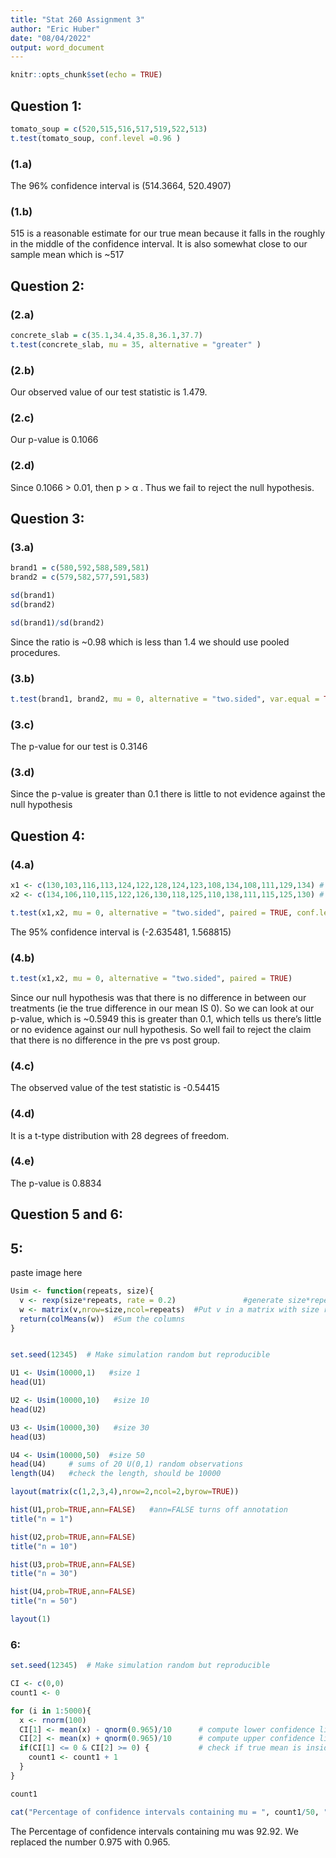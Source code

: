 ---
title: "Stat 260 Assignment 3"
author: "Eric Huber"
date: "08/04/2022"
output: word_document
---

```{r setup, include=FALSE}
knitr::opts_chunk$set(echo = TRUE)
```


## Question 1:

```{r, q1a}
tomato_soup = c(520,515,516,517,519,522,513)
t.test(tomato_soup, conf.level =0.96 )
```
### (1.a) 
The 96% confidence interval is (514.3664, 520.4907)

### (1.b)
515 is a reasonable estimate for our true mean because it falls in the roughly in the middle of the confidence interval. It is also somewhat close to our sample mean which is ~517

## Question 2:

### (2.a)
```{r, q2a}
concrete_slab = c(35.1,34.4,35.8,36.1,37.7)
t.test(concrete_slab, mu = 35, alternative = "greater" )
```
### (2.b)
Our observed value of our test statistic is 1.479.

### (2.c)
Our p-value is 0.1066

### (2.d)
Since 0.1066 > 0.01, then p > α . Thus we fail to reject the null hypothesis.


## Question 3:


### (3.a)
```{r,q3a}
brand1 = c(580,592,588,589,581)
brand2 = c(579,582,577,591,583)

sd(brand1)
sd(brand2)

sd(brand1)/sd(brand2)
```
Since the ratio is ~0.98 which is less than 1.4 we should use pooled procedures.

### (3.b)
```{r,q2b}
t.test(brand1, brand2, mu = 0, alternative = "two.sided", var.equal = TRUE)
```

### (3.c)
The p-value for our test is 0.3146

### (3.d)
Since the p-value is greater than 0.1 there is little to not evidence against the null hypothesis


## Question 4:


### (4.a)
```{r,q4a}
x1 <- c(130,103,116,113,124,122,128,124,123,108,134,108,111,129,134) # for Pre
x2 <- c(134,106,110,115,122,126,130,118,125,110,138,111,115,125,130) # for Post

t.test(x1,x2, mu = 0, alternative = "two.sided", paired = TRUE, conf.level = 0.95)
```
The 95% confidence interval is (-2.635481,  1.568815)

### (4.b)
```{r,4b}
t.test(x1,x2, mu = 0, alternative = "two.sided", paired = TRUE)
```
Since our null hypothesis was that there is no difference in between our treatments (ie the true difference in our mean IS 0). So we can look at our p-value, which is ~0.5949 this is greater than 0.1, which tells us there's little or no evidence against our null hypothesis. So well fail to reject the claim that there is no difference in the pre vs post group.

### (4.c)
The observed value of the test statistic is -0.54415

### (4.d)
It is a t-type distribution with 28 degrees of freedom.

### (4.e)
The p-value  is 0.8834


## Question 5 and 6:

## 5:
paste image here
```{r, 5}
Usim <- function(repeats, size){
  v <- rexp(size*repeats, rate = 0.2)               #generate size*repeats from Uniform(0,1)
  w <- matrix(v,nrow=size,ncol=repeats)  #Put v in a matrix with size rows and repeats cols
  return(colMeans(w))  #Sum the columns
}


set.seed(12345)  # Make simulation random but reproducible

U1 <- Usim(10000,1)   #size 1
head(U1)

U2 <- Usim(10000,10)   #size 10
head(U2)

U3 <- Usim(10000,30)   #size 30
head(U3)

U4 <- Usim(10000,50)  #size 50
head(U4)     # sums of 20 U(0,1) random observations
length(U4)   #check the length, should be 10000

layout(matrix(c(1,2,3,4),nrow=2,ncol=2,byrow=TRUE))  

hist(U1,prob=TRUE,ann=FALSE)   #ann=FALSE turns off annotation
title("n = 1")

hist(U2,prob=TRUE,ann=FALSE) 
title("n = 10")

hist(U3,prob=TRUE,ann=FALSE) 
title("n = 30")

hist(U4,prob=TRUE,ann=FALSE) 
title("n = 50")

layout(1)
```

### 6:
```{r,6}
set.seed(12345)  # Make simulation random but reproducible

CI <- c(0,0)
count1 <- 0

for (i in 1:5000){
  x <- rnorm(100)
  CI[1] <- mean(x) - qnorm(0.965)/10      # compute lower confidence limit
  CI[2] <- mean(x) + qnorm(0.965)/10      # compute upper confidence limit
  if(CI[1] <= 0 & CI[2] >= 0) {           # check if true mean is inside the confidence interval
    count1 <- count1 + 1
  }
}

count1

cat("Percentage of confidence intervals containing mu = ", count1/50, "\n")
```
The Percentage of confidence intervals containing mu was 92.92. We replaced the number 0.975 with 0.965.

